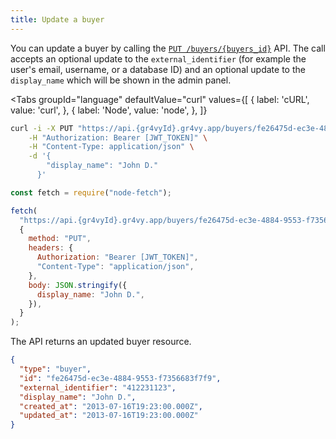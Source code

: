 ```yaml
---
title: Update a buyer
---
```



You can update a buyer by calling the [`PUT /buyers/{buyers_id}`][api] API. The
call accepts an optional update to the `external_identifier` (for example the
user's email, username, or a database ID) and an optional update to the
`display_name` which will be shown in the admin panel.

[api]: /reference#operation/update-buyer

<Tabs
  groupId="language"
  defaultValue="curl"
  values={[
    { label: 'cURL', value: 'curl', },
    { label: 'Node', value: 'node', },
  ]}
>
  <TabItem value="curl">

```bash {5-6}
curl -i -X PUT "https://api.{gr4vyId}.gr4vy.app/buyers/fe26475d-ec3e-4884-9553-f7356683f7f9" \
    -H "Authorization: Bearer [JWT_TOKEN]" \
    -H "Content-Type: application/json" \
    -d '{
        "display_name": "John D."
      }'
```

  </TabItem>
  <TabItem value="node">

```js {10}
const fetch = require("node-fetch");

fetch(
  "https://api.{gr4vyId}.gr4vy.app/buyers/fe26475d-ec3e-4884-9553-f7356683f7f9",
  {
    method: "PUT",
    headers: {
      Authorization: "Bearer [JWT_TOKEN]",
      "Content-Type": "application/json",
    },
    body: JSON.stringify({
      display_name: "John D.",
    }),
  }
);
```

  </TabItem>
</Tabs>

The API returns an updated buyer resource.

```json title="PUT /buyers/fe26475d-ec3e-4884-9553-f7356683f7f9"
{
  "type": "buyer",
  "id": "fe26475d-ec3e-4884-9553-f7356683f7f9",
  "external_identifier": "412231123",
  "display_name": "John D.",
  "created_at": "2013-07-16T19:23:00.000Z",
  "updated_at": "2013-07-16T19:23:00.000Z"
}
```
